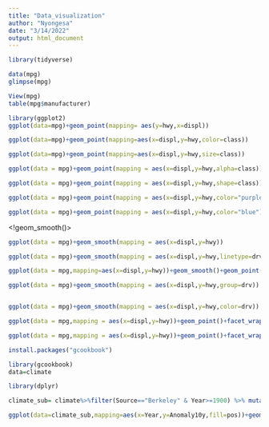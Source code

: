 ---
title: "Data_visualization"
author: "Nyongesa"
date: "3/14/2022"
output: html_document
---
<!------->
```{r}
library(tidyverse)
```

```{r}
data(mpg)
glimpse(mpg)
```


```{r}
View(mpg)
table(mpg$manufacturer)
```

```{r}
library(ggplot2)
ggplot(data=mpg)+geom_point(mapping= aes(y=hwy,x=displ))
```

```{r}
ggplot(data=mpg)+geom_point(mapping=aes(x=displ,y=hwy,color=class))
```
```{r}
ggplot(data=mpg)+geom_point(mapping=aes(x=displ,y=hwy,size=class))
```

```{r}
ggplot(data = mpg)+geom_point(mapping = aes(x=displ,y=hwy,alpha=class))
```
```{r}
ggplot(data = mpg)+geom_point(mapping = aes(x=displ,y=hwy,shape=class))
```

```{r}
ggplot(data = mpg)+geom_point(mapping = aes(x=displ,y=hwy,color="purple"))
```
```{r}
ggplot(data = mpg)+geom_point(mapping = aes(x=displ,y=hwy,color="blue"))
```
<!geom_smooth()>
```{r}
ggplot(data = mpg)+geom_smooth(mapping = aes(x=displ,y=hwy))
```

```{r}
ggplot(data = mpg)+geom_smooth(mapping = aes(x=displ,y=hwy,linetype=drv))
```
```{r}
ggplot(data = mpg,mapping=aes(x=displ,y=hwy))+geom_smooth()+geom_point(mapping=aes(color=class))
```
```{r}
ggplot(data = mpg)+geom_smooth(mapping = aes(x=displ,y=hwy,group=drv))
```

```{r}
```


```{r}
ggplot(data = mpg)+geom_smooth(mapping = aes(x=displ,y=hwy,color=drv))
```

```{r}
ggplot(data = mpg,mapping = aes(x=displ,y=hwy))+geom_point()+facet_wrap(~class,nrow=2)
```

```{r}
ggplot(data = mpg,mapping = aes(x=displ,y=hwy))+geom_point()+facet_wrap(drv~class)
```

```{r}
install.packages("gcookbook")
```

```{r}
library(gcookbook)
data=climate

```

```{r}
library(dplyr)
```

```{r}
climate_sub= climate%>%filter(Source=="Berkeley" & Year>=1900) %>% mutate(pos=Anomaly10y>=0)

```

```{r}
ggplot(data=climate_sub,mapping=aes(x=Year,y=Anomaly10y,fill=pos))+geom_col()
```


